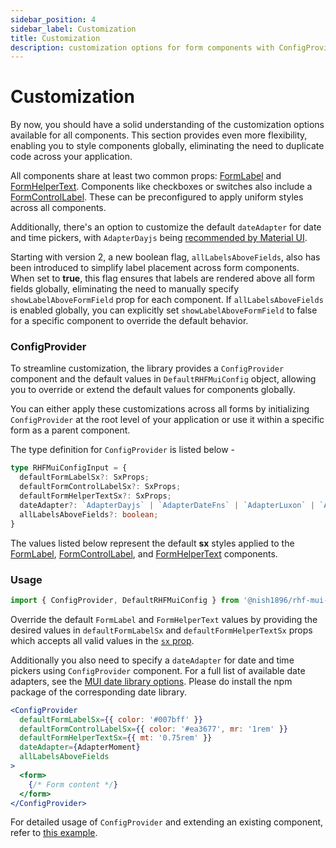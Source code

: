 ```yaml
---
sidebar_position: 4
sidebar_label: Customization
title: Customization
description: customization options for form components with ConfigProvider, allowing global styling and seamless control of FormLabel, FormHelperText, and dateAdapter for a consistent user experience.
---
```



# Customization

By now, you should have a solid understanding of the customization options 
available for all components. This section provides even more flexibility, 
enabling you to style components globally, eliminating the need to 
duplicate code across your application.

All components share at least two common props: [FormLabel](https://mui.com/material-ui/api/form-label/) 
and [FormHelperText](https://mui.com/material-ui/api/form-helper-text/). Components like checkboxes or switches 
also include a [FormControlLabel](https://mui.com/material-ui/api/form-control-label/). 
These can be preconfigured to apply uniform styles across all components. 

Additionally, there's an option to customize the default `dateAdapter` for 
date and time pickers, with `AdapterDayjs` being [recommended by Material UI](https://mui.com/x/react-date-pickers/base-concepts/#recommended-library).

Starting with version 2, a new boolean flag, `allLabelsAboveFields`,
also has been introduced to simplify label placement across form components.
When set to **true**, this flag ensures that labels are rendered above all form
fields globally, eliminating the need to manually specify `showLabelAboveFormField`
prop for each component. If `allLabelsAboveFields` is enabled globally, you can explicitly
set `showLabelAboveFormField` to false for a specific component to override
the default behavior.

### ConfigProvider

To streamline customization, the library provides a `ConfigProvider` component
and the default values in `DefaultRHFMuiConfig` object, allowing you to 
override or extend the default values for components globally.

You can either apply these customizations across all forms by initializing 
`ConfigProvider` at the root level of your application or use it within a 
specific form as a parent component.

The type definition for `ConfigProvider` is listed below -

```ts
type RHFMuiConfigInput = {
  defaultFormLabelSx?: SxProps;
  defaultFormControlLabelSx?: SxProps;
  defaultFormHelperTextSx?: SxProps;
  dateAdapter?: `AdapterDayjs` | `AdapterDateFns` | `AdapterLuxon` | `AdapterMoment`;
  allLabelsAboveFields?: boolean;
}
```

The values listed below represent the default **sx** styles applied to the
[FormLabel](https://mui.com/material-ui/api/form-label/),
[FormControlLabel](https://mui.com/material-ui/api/form-control-label/),
and [FormHelperText](https://mui.com/material-ui/api/form-helper-text/) components.

<DefaultConfigValuesTable />

### Usage

```js
import { ConfigProvider, DefaultRHFMuiConfig } from '@nish1896/rhf-mui-components/config';
```

Override the default `FormLabel` and `FormHelperText` values by providing
the desired values in `defaultFormLabelSx` and `defaultFormHelperTextSx` props
which accepts all valid values in the [`sx` prop](https://mui.com/material-ui/customization/how-to-customize/#the-sx-prop).

Additionally you also need to specify a `dateAdapter` for date and time pickers using 
`ConfigProvider` component. For a full list of available date adapters, see the 
[MUI date library options](https://mui.com/x/react-date-pickers/base-concepts/#date-library).
Please do install the npm package of the corresponding date library.

```jsx
<ConfigProvider
  defaultFormLabelSx={{ color: '#007bff' }}
  defaultFormControlLabelSx={{ color: '#ea3677', mr: '1rem' }}
  defaultFormHelperTextSx={{ mt: '0.75rem' }}
  dateAdapter={AdapterMoment}
  allLabelsAboveFields
>
  <form>
    {/* Form content */}
  </form>
</ConfigProvider>
```

For detailed usage of `ConfigProvider` and extending an existing component,
refer to [this example](https://rhf-mui-components-examples.netlify.app/customization).